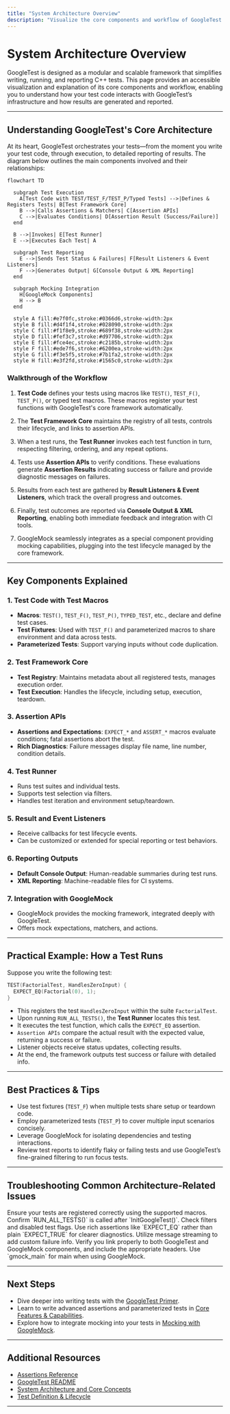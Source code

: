 ```yaml
---
title: "System Architecture Overview"
description: "Visualize the core components and workflow of GoogleTest with an accessible mermaid diagram. Understand the relationship between test code, test runners, assertion APIs, and reporting mechanisms, with pointers to GoogleMock integration."
---
```


# System Architecture Overview

GoogleTest is designed as a modular and scalable framework that simplifies writing, running, and reporting C++ tests. This page provides an accessible visualization and explanation of its core components and workflow, enabling you to understand how your test code interacts with GoogleTest’s infrastructure and how results are generated and reported.

---

## Understanding GoogleTest's Core Architecture

At its heart, GoogleTest orchestrates your tests—from the moment you write your test code, through execution, to detailed reporting of results. The diagram below outlines the main components involved and their relationships:

```mermaid
flowchart TD

  subgraph Test Execution
    A[Test Code with TEST/TEST_F/TEST_P/Typed Tests] -->|Defines & Registers Tests| B[Test Framework Core]
    B -->|Calls Assertions & Matchers| C[Assertion APIs]
    C -->|Evaluates Conditions| D[Assertion Result (Success/Failure)]
  end

  B -->|Invokes| E[Test Runner]
  E -->|Executes Each Test| A

  subgraph Test Reporting
    E -->|Sends Test Status & Failures| F[Result Listeners & Event Listeners]
    F -->|Generates Output| G[Console Output & XML Reporting]
  end

  subgraph Mocking Integration
    H[GoogleMock Components]
    H --> B
  end

  style A fill:#e7f0fc,stroke:#0366d6,stroke-width:2px
  style B fill:#d4f1f4,stroke:#028090,stroke-width:2px
  style C fill:#f1f8e9,stroke:#689f38,stroke-width:2px
  style D fill:#fef3c7,stroke:#d97706,stroke-width:2px
  style E fill:#fce4ec,stroke:#c2185b,stroke-width:2px
  style F fill:#ede7f6,stroke:#6200ea,stroke-width:2px
  style G fill:#f3e5f5,stroke:#7b1fa2,stroke-width:2px
  style H fill:#e3f2fd,stroke:#1565c0,stroke-width:2px

```

### Walkthrough of the Workflow

1. **Test Code** defines your tests using macros like `TEST()`, `TEST_F()`, `TEST_P()`, or typed test macros. These macros register your test functions with GoogleTest's core framework automatically.

2. The **Test Framework Core** maintains the registry of all tests, controls their lifecycle, and links to assertion APIs.

3. When a test runs, the **Test Runner** invokes each test function in turn, respecting filtering, ordering, and any repeat options.

4. Tests use **Assertion APIs** to verify conditions. These evaluations generate **Assertion Results** indicating success or failure and provide diagnostic messages on failures.

5. Results from each test are gathered by **Result Listeners & Event Listeners**, which track the overall progress and outcomes.

6. Finally, test outcomes are reported via **Console Output & XML Reporting**, enabling both immediate feedback and integration with CI tools.

7. GoogleMock seamlessly integrates as a special component providing mocking capabilities, plugging into the test lifecycle managed by the core framework.

---

## Key Components Explained

### 1. Test Code with Test Macros

- **Macros**: `TEST()`, `TEST_F()`, `TEST_P()`, `TYPED_TEST`, etc., declare and define test cases.
- **Test Fixtures**: Used with `TEST_F()` and parameterized macros to share environment and data across tests.
- **Parameterized Tests**: Support varying inputs without code duplication.

### 2. Test Framework Core

- **Test Registry**: Maintains metadata about all registered tests, manages execution order.
- **Test Execution**: Handles the lifecycle, including setup, execution, teardown.

### 3. Assertion APIs

- **Assertions and Expectations**: `EXPECT_*` and `ASSERT_*` macros evaluate conditions; fatal assertions abort the test.
- **Rich Diagnostics**: Failure messages display file name, line number, condition details.

### 4. Test Runner

- Runs test suites and individual tests.
- Supports test selection via filters.
- Handles test iteration and environment setup/teardown.

### 5. Result and Event Listeners

- Receive callbacks for test lifecycle events.
- Can be customized or extended for special reporting or test behaviors.

### 6. Reporting Outputs

- **Default Console Output**: Human-readable summaries during test runs.
- **XML Reporting**: Machine-readable files for CI systems.

### 7. Integration with GoogleMock

- GoogleMock provides the mocking framework, integrated deeply with GoogleTest.
- Offers mock expectations, matchers, and actions.

---

## Practical Example: How a Test Runs

Suppose you write the following test:

```cpp
TEST(FactorialTest, HandlesZeroInput) {
  EXPECT_EQ(Factorial(0), 1);
}
```

- This registers the test `HandlesZeroInput` within the suite `FactorialTest`.
- Upon running `RUN_ALL_TESTS()`, the **Test Runner** locates this test.
- It executes the test function, which calls the `EXPECT_EQ` assertion.
- `Assertion APIs` compare the actual result with the expected value, returning a success or failure.
- Listener objects receive status updates, collecting results.
- At the end, the framework outputs test success or failure with detailed info.

---

## Best Practices & Tips

- Use test fixtures (`TEST_F`) when multiple tests share setup or teardown code.
- Employ parameterized tests (`TEST_P`) to cover multiple input scenarios concisely.
- Leverage GoogleMock for isolating dependencies and testing interactions.
- Review test reports to identify flaky or failing tests and use GoogleTest’s fine-grained filtering to run focus tests.

---

## Troubleshooting Common Architecture-Related Issues

<AccordionGroup title="Common Challenges in GoogleTest Architecture">
<Accordion title="Tests Not Running or Being Discovered">
Ensure your tests are registered correctly using the supported macros. Confirm `RUN_ALL_TESTS()` is called after `InitGoogleTest()`. Check filters and disabled test flags.
</Accordion>
<Accordion title="Assertion Failures Without Clear Messages">
Use rich assertions like `EXPECT_EQ` rather than plain `EXPECT_TRUE` for clearer diagnostics. Utilize message streaming to add custom failure info.
</Accordion>
<Accordion title="Integration Conflicts with GoogleMock">
Verify you link properly to both GoogleTest and GoogleMock components, and include the appropriate headers. Use `gmock_main` for main when using GoogleMock.
</Accordion>
</AccordionGroup>

---

## Next Steps

- Dive deeper into writing tests with the [GoogleTest Primer](https://google.github.io/googletest/primer.html).
- Learn to write advanced assertions and parameterized tests in [Core Features & Capabilities](overview/product-introduction/core-value-and-features).
- Explore how to integrate mocking into your tests in [Mocking with GoogleMock](guides/core-workflows/mocking-with-gmock).

---

## Additional Resources

- [Assertions Reference](reference/assertions.md)
- [GoogleTest README](https://github.com/google/googletest/blob/main/googletest/README.md)
- [System Architecture and Core Concepts](overview/architecture-and-concepts/system-architecture)
- [Test Definition & Lifecycle](api-reference/core-test-api/test-definition-and-lifecycle)

---